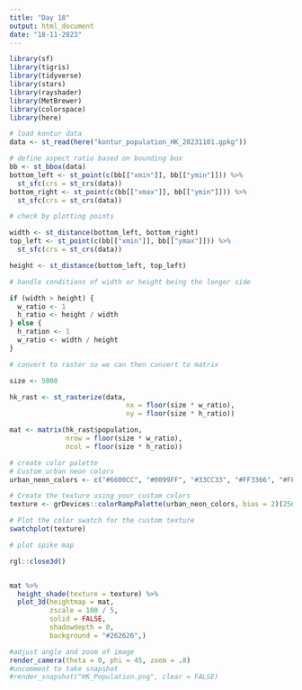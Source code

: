 ```yaml
---
title: "Day 18"
output: html_document
date: "18-11-2023"
---
```


```r
library(sf)
library(tigris)
library(tidyverse)
library(stars)
library(rayshader)
library(MetBrewer)
library(colorspace)
library(here)
```

```r
# load kontur data
data <- st_read(here("kontur_population_HK_20231101.gpkg"))
```


```r
# define aspect ratio based on bounding box
bb <- st_bbox(data)
bottom_left <- st_point(c(bb[["xmin"]], bb[["ymin"]])) %>% 
  st_sfc(crs = st_crs(data))
bottom_right <- st_point(c(bb[["xmax"]], bb[["ymin"]])) %>% 
  st_sfc(crs = st_crs(data))
```

```r
# check by plotting points

width <- st_distance(bottom_left, bottom_right)
top_left <- st_point(c(bb[["xmin"]], bb[["ymax"]])) %>% 
  st_sfc(crs = st_crs(data))

height <- st_distance(bottom_left, top_left)

# handle conditions of width or height being the longer side

if (width > height) {
  w_ratio <- 1
  h_ratio <- height / width
} else {
  h_ration <- 1
  w_ratio <- width / height
}
```


```r
# convert to raster so we can then convert to matrix

size <- 5000

hk_rast <- st_rasterize(data, 
                             nx = floor(size * w_ratio),
                             ny = floor(size * h_ratio))

mat <- matrix(hk_rast$population, 
              nrow = floor(size * w_ratio),
              ncol = floor(size * h_ratio))

```


```r
# create color palette
# Custom urban neon colors
urban_neon_colors <- c("#6600CC", "#0099FF", "#33CC33", "#FF3366", "#FFCC00", "#FF3300")

# Create the texture using your custom colors
texture <- grDevices::colorRampPalette(urban_neon_colors, bias = 2)(256)

# Plot the color swatch for the custom texture
swatchplot(texture)
```


```r
# plot spike map

rgl::close3d()


mat %>% 
  height_shade(texture = texture) %>% 
  plot_3d(heightmap = mat,
          zscale = 100 / 5,
          solid = FALSE,
          shadowdepth = 0,
          background = "#262626",)

```
```r
#adjust angle and zoom of image 
render_camera(theta = 0, phi = 45, zoom = .8)
#uncomment to take snapshot
#render_snapshot("HK_Population.png", clear = FALSE)
```

